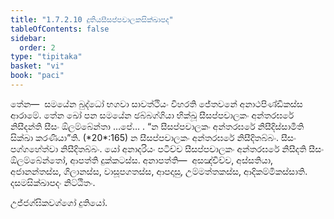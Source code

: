 ```yaml
---
title: "1.7.2.10 දුතියසීසප්පචාලකසික්ඛාපද"
tableOfContents: false
sidebar:
  order: 2
type: "tipitaka"
basket: "vi"
book: "paci"
---
```



<DynamicBreadcrumb />

<Division number="595" book="paci">

<Paragraph number="1780" book="paci">
තේන—  සමයේන බුද්ධෝ භගවා සාවත්ථියං විහරති ජේතවනේ අනාථපිණ්ඩිකස්ස ආරාමේ. තේන ඛෝ පන සමයේන ඡබ්බග්ගියා භික්ඛූ සීසප්පචාලකං අන්තරඝරේ නිසීදන්ති සීසං ඕලම්බේන්තා …පේ… .
</Paragraph>

<Paragraph number="1781" book="paci">
<Emphasis>“න සීසප්පචාලකං අන්තරඝරේ නිසීදිස්සාමීති සික්ඛා කරණීයා”</Emphasis>ති. (*20*:<Emphasis>165</Emphasis>)
</Paragraph>

<Paragraph number="1782" book="paci">
න සීසප්පචාලකං අන්තරඝරේ නිසීදිතබ්බං. සීසං පග්ගහේත්වා නිසීදිතබ්බං. යෝ අනාදරියං පටිච්ච සීසප්පචාලකං අන්තරඝරේ නිසීදති සීසං ඕලම්බේන්තෝ, ආපත්ති දුක්කටස්ස.
</Paragraph>

<Paragraph number="1783" book="paci">
අනාපත්ති—  අසඤ්චිච්ච, අස්සතියා, අජානන්තස්ස, ගිලානස්ස, වාසූපගතස්ස, ආපදාසු, උම්මත්තකස්ස, ආදිකම්මිකස්සාති.

</Paragraph>
</Division>

<Paragraph number="1784" type="center" book="paci">
දසමසික්ඛාපදං නිට්ඨිතං.

  
උජ්ජග්ඝිකවග්ගෝ දුතියෝ.
</Paragraph>
